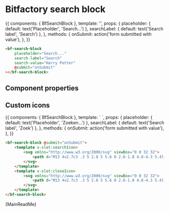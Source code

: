 
<Meta title="Vue/BfSearchBlock" component={BfSearchBlock} />

# Bitfactory search block

<Preview>
    <Story name="Default">
    {{
        components: { BfSearchBlock },
        template: '<BfSearchBlock @submit="onSubmit" :placeholder="placeholder" :search-label="searchLabel"></BfSearchBlock>',
        props: {
            placeholder: {
              default: text('Placeholder', 'Search...')
            },
            searchLabel: {
              default: text('Search label', 'Search')
            },
        },
        methods: {
            onSubmit: action('form submitted with value'),
        },
    }}
    </Story>
</Preview>

```html
<bf-search-block
    placeholder="Search..."
    search-label="Search"
    search-value="Harry Potter"
    @submit="onSubmit"
></bf-search-block>
```

## Component properties
<Props of={BfSearchBlock} />

## Custom icons
<Preview>
    <Story name="Custom icons">
    {{
        components: { BfSearchBlock },
        template: `
            <bf-search-block @submit="onSubmit" :placeholder="placeholder" :search-label="searchLabel">
                <template v-slot:searchIcon>
                    <svg xmlns="http://www.w3.org/2000/svg" viewBox="0 0 32 32">
                        <path d="M13 4v2.7c3 .3 5 2.8 5 5.6 0 2.6-1.8 4.8-4.3 5.4l-.8 2.6-.1.4c1.5-.1 3-.6 4.2-1.5l.5.7c1.5.6 2.6 1.7 3 2.8.5 1 .6 1.7 2.3 3l3.1 2.3c.3 0 1 0 1.5-.6.6-.6.7-1.2.6-1.5l-2.3-3.1c-1.3-1.8-2-1.8-3-2.3-1.1-.5-2.2-1.5-2.7-3l-.8-.5a8.3 8.3 0 00-6.3-13zm-1.8 0C7.2 4.7 4 8.2 4 12.4c0 4.2 3 7.8 7 8.3v-2.8a5.5 5.5 0 01-4.3-5.5c0-2.4 1.5-4.4 3.6-5.2l.8-2.8v-.2zm.8.6l-2.8 9.9 2.8-1.3V20l3.5-10.9-3.5 1.5v-6zM26.5 26c.2 0 .4.2.4.4s-.2.4-.4.4a.4.4 0 01-.4-.4c0-.2.2-.4.4-.4z"/>
                    </svg>
                </template>
                <template v-slot:searchIconForm>
                    <svg xmlns="http://www.w3.org/2000/svg" viewBox="0 0 32 32">
                        <path d="M13 4v2.7c3 .3 5 2.8 5 5.6 0 2.6-1.8 4.8-4.3 5.4l-.8 2.6-.1.4c1.5-.1 3-.6 4.2-1.5l.5.7c1.5.6 2.6 1.7 3 2.8.5 1 .6 1.7 2.3 3l3.1 2.3c.3 0 1 0 1.5-.6.6-.6.7-1.2.6-1.5l-2.3-3.1c-1.3-1.8-2-1.8-3-2.3-1.1-.5-2.2-1.5-2.7-3l-.8-.5a8.3 8.3 0 00-6.3-13zm-1.8 0C7.2 4.7 4 8.2 4 12.4c0 4.2 3 7.8 7 8.3v-2.8a5.5 5.5 0 01-4.3-5.5c0-2.4 1.5-4.4 3.6-5.2l.8-2.8v-.2zm.8.6l-2.8 9.9 2.8-1.3V20l3.5-10.9-3.5 1.5v-6zM26.5 26c.2 0 .4.2.4.4s-.2.4-.4.4a.4.4 0 01-.4-.4c0-.2.2-.4.4-.4z"/>
                    </svg>
                </template>
                <template v-slot:closeIcon>
                    <svg xmlns="http://www.w3.org/2000/svg" viewBox="0 0 32 32">
                        <path d="M16 3a13 13 0 100 26 13 13 0 000-26zm0 2a11 11 0 110 22 11 11 0 010-22zm-3.8 5.8l-1.4 1.4 3.8 3.8-3.8 3.8 1.4 1.4 3.8-3.8 3.8 3.8 1.4-1.4-3.8-3.8 3.8-3.8-1.4-1.4-3.8 3.8z"/>
                    </svg>
                </template>
            </bf-search-block>`,
        props: {
            placeholder: {
              default: text('Placeholder', 'Zoeken...')
            },
            searchLabel: {
              default: text('Search label', 'Zoek')
            },
        },
        methods: {
            onSubmit: action('form submitted with value'),
        },
    }}
    </Story>
</Preview>

```html
<bf-search-block @submit="onSubmit">
    <template v-slot:searchIcon>
        <svg xmlns="http://www.w3.org/2000/svg" viewBox="0 0 32 32">
            <path d="M13 4v2.7c3 .3 5 2.8 5 5.6 0 2.6-1.8 4.8-4.3 5.4l-.8 2.6-.1.4c1.5-.1 3-.6 4.2-1.5l.5.7c1.5.6 2.6 1.7 3 2.8.5 1 .6 1.7 2.3 3l3.1 2.3c.3 0 1 0 1.5-.6.6-.6.7-1.2.6-1.5l-2.3-3.1c-1.3-1.8-2-1.8-3-2.3-1.1-.5-2.2-1.5-2.7-3l-.8-.5a8.3 8.3 0 00-6.3-13zm-1.8 0C7.2 4.7 4 8.2 4 12.4c0 4.2 3 7.8 7 8.3v-2.8a5.5 5.5 0 01-4.3-5.5c0-2.4 1.5-4.4 3.6-5.2l.8-2.8v-.2zm.8.6l-2.8 9.9 2.8-1.3V20l3.5-10.9-3.5 1.5v-6zM26.5 26c.2 0 .4.2.4.4s-.2.4-.4.4a.4.4 0 01-.4-.4c0-.2.2-.4.4-.4z"/>
        </svg>
    </template>
    <template v-slot:closeIcon>
        <svg xmlns="http://www.w3.org/2000/svg" viewBox="0 0 32 32">
            <path d="M13 4v2.7c3 .3 5 2.8 5 5.6 0 2.6-1.8 4.8-4.3 5.4l-.8 2.6-.1.4c1.5-.1 3-.6 4.2-1.5l.5.7c1.5.6 2.6 1.7 3 2.8.5 1 .6 1.7 2.3 3l3.1 2.3c.3 0 1 0 1.5-.6.6-.6.7-1.2.6-1.5l-2.3-3.1c-1.3-1.8-2-1.8-3-2.3-1.1-.5-2.2-1.5-2.7-3l-.8-.5a8.3 8.3 0 00-6.3-13zm-1.8 0C7.2 4.7 4 8.2 4 12.4c0 4.2 3 7.8 7 8.3v-2.8a5.5 5.5 0 01-4.3-5.5c0-2.4 1.5-4.4 3.6-5.2l.8-2.8v-.2zm.8.6l-2.8 9.9 2.8-1.3V20l3.5-10.9-3.5 1.5v-6zM26.5 26c.2 0 .4.2.4.4s-.2.4-.4.4a.4.4 0 01-.4-.4c0-.2.2-.4.4-.4z"/>
        </svg>
    </template>
</bf-search-block>
```

<Description>{MainReadMe}</Description>
